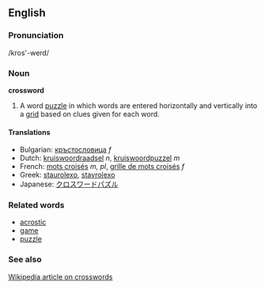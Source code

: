 ==English==
===Pronunciation===
/kros'-werd/

===Noun===
'''crossword'''

#A word [[puzzle]] in which words are entered horizontally and vertically into a [[grid]] based on clues given for each word.

====Translations====

*Bulgarian: [[кръстословица]] ''f''
*Dutch: [[kruiswoordraadsel]] ''n'', [[kruiswoordpuzzel]] ''m''
*French: [[mots croisés]] ''m, pl'', [[grille de mots croisés]] ''f''
*Greek: [[staurolexo]], [[stavrolexo]]
*Japanese: [[クロスワードパズル]]

===Related words===
*[[acrostic]]
*[[game]]
*[[puzzle]]

===See also===
[[w:Crossword|Wikipedia article on crosswords]]